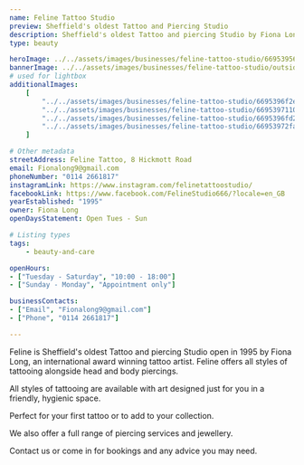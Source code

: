 ```yaml
---
name: Feline Tattoo Studio
preview: Sheffield's oldest Tattoo and Piercing Studio
description: Sheffield's oldest Tattoo and piercing Studio by Fiona Long, an international award winning tattoo artist
type: beauty

heroImage: ../../assets/images/businesses/feline-tattoo-studio/66953956c4085d768a65fb4e_IMG_4789---Fiona-Long.jpeg
bannerImage: ../../assets/images/businesses/feline-tattoo-studio/outside.jpeg
# used for lightbox
additionalImages:
    [
        "../../assets/images/businesses/feline-tattoo-studio/6695396f2e0d4cf9a0e85437_57C35366-39F2-4B69-BD89-3DBAD015C498---Fiona-Long.jpeg",
        "../../assets/images/businesses/feline-tattoo-studio/66953971100f93b37946cbbc_IMG_5371---Fiona-Long.jpeg",
        "../../assets/images/businesses/feline-tattoo-studio/6695396fd2a7dd03f029b1d0_IMG_5452---Fiona-Long.jpeg",
        "../../assets/images/businesses/feline-tattoo-studio/66953972facc5ab36f2cb0d5_Screenshot-2024-07-15-at-15.34.25.png",
    ]

# Other metadata
streetAddress: Feline Tattoo, 8 Hickmott Road
email: Fionalong9@gmail.com
phoneNumber: "0114 2661817"
instagramLink: https://www.instagram.com/felinetattoostudio/
facebookLink: https://www.facebook.com/FelineStudio666/?locale=en_GB
yearEstablished: "1995"
owner: Fiona Long
openDaysStatement: Open Tues - Sun

# Listing types
tags:
    - beauty-and-care

openHours:
- ["Tuesday - Saturday", "10:00 - 18:00"]
- ["Sunday - Monday", "Appointment only"]

businessContacts:
- ["Email", "Fionalong9@gmail.com"]
- ["Phone", "0114 2661817"]

---
```

Feline is Sheffield's oldest Tattoo and piercing Studio open in 1995 by Fiona Long, an international award winning tattoo artist. Feline offers all styles of tattooing alongside head and body piercings.

All styles of tattooing are available with art designed just for you in a friendly, hygienic space.

Perfect for your first tattoo or to add to your collection.

We also offer a full range of piercing services and jewellery.

Contact us or come in for bookings and any advice you may need.
